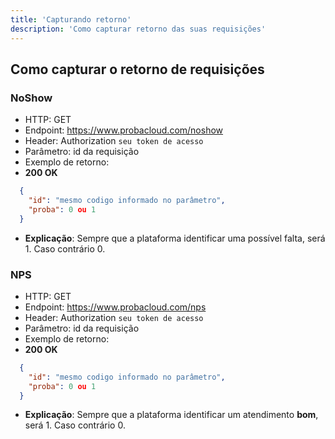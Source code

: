 ```yaml
---
title: 'Capturando retorno'
description: 'Como capturar retorno das suas requisições'
---
```



## Como capturar o retorno de requisições

### NoShow

- HTTP: GET 
- Endpoint: https://www.probacloud.com/noshow 
- Header: Authorization `seu token de acesso`
- Parâmetro: id da requisição
- Exemplo de retorno: 
- **200 OK**
```json
  {
    "id": "mesmo codigo informado no parâmetro",
    "proba": 0 ou 1
  }
```
- **Explicação**: Sempre que a plataforma identificar uma possível falta, será 1. Caso contrário 0.


### NPS

- HTTP: GET 
- Endpoint: https://www.probacloud.com/nps
- Header: Authorization `seu token de acesso`
- Parâmetro: id da requisição
- Exemplo de retorno: 
- **200 OK**
```json
  {
    "id": "mesmo codigo informado no parâmetro",
    "proba": 0 ou 1
  }
```
- **Explicação**: Sempre que a plataforma identificar um atendimento **bom**, será 1. Caso contrário 0.


  